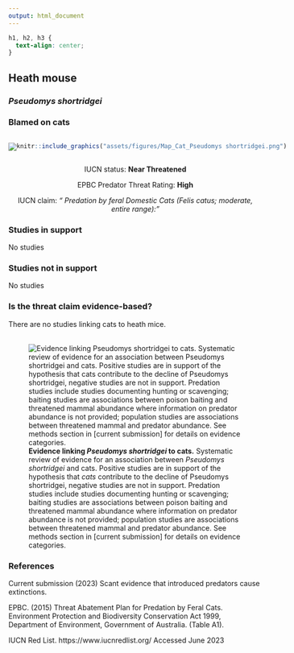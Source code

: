 ```yaml
---
output: html_document
---
```

```css
h1, h2, h3 {
  text-align: center;
}
```

## **Heath mouse**
### *Pseudomys shortridgei*
### Blamed on cats

:::: {style="display: flex;"}

[![](assets/photos/Pseudomys shortridgei.png)](https://www.inaturalist.org/photos/50688806?size=original)

::: {}

:::

::: {}
  ```r
  knitr::include_graphics("assets/figures/Map_Cat_Pseudomys shortridgei.png")
  ```
:::

::::
<center>
IUCN status: **Near Threatened**

EPBC Predator Threat Rating: **High**

IUCN claim: *" Predation by feral Domestic Cats (Felis catus; moderate, entire range):"*

</center>

### Studies in support

No studies

### Studies not in support

No studies

### Is the threat claim evidence-based?

There are no studies linking cats to heath mice.
<br>
<br>

![**Evidence linking *Pseudomys shortridgei* to cats.** Systematic review of evidence for an association between *Pseudomys shortridgei* and cats. Positive studies are in support of the hypothesis that *cats* contribute to the decline of Pseudomys shortridgei, negative studies are not in support. Predation studies include studies documenting hunting or scavenging; baiting studies are associations between poison baiting and threatened mammal abundance where information on predator abundance is not provided; population studies are associations between threatened mammal and predator abundance. See methods section in [current submission] for details on evidence categories.](assets/figures/Main_Evidence_Cat_Pseudomys shortridgei.png)

### References



Current submission (2023) Scant evidence that introduced predators cause extinctions.

EPBC. (2015) Threat Abatement Plan for Predation by Feral Cats. Environment Protection and Biodiversity Conservation Act 1999, Department of Environment, Government of Australia. (Table A1).

IUCN Red List. https://www.iucnredlist.org/ Accessed June 2023

